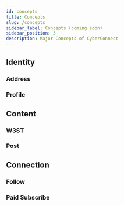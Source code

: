 ```yaml
---
id: concepts
title: Concepts
slug: /concepts
sidebar_label: Concepts (coming soon)
sidebar_position: 3
description: Major Concepts of CyberConnect
---
```


## Identity

### Address

### Profile

## Content

### W3ST

### Post

## Connection

### Follow

### Paid Subscribe
